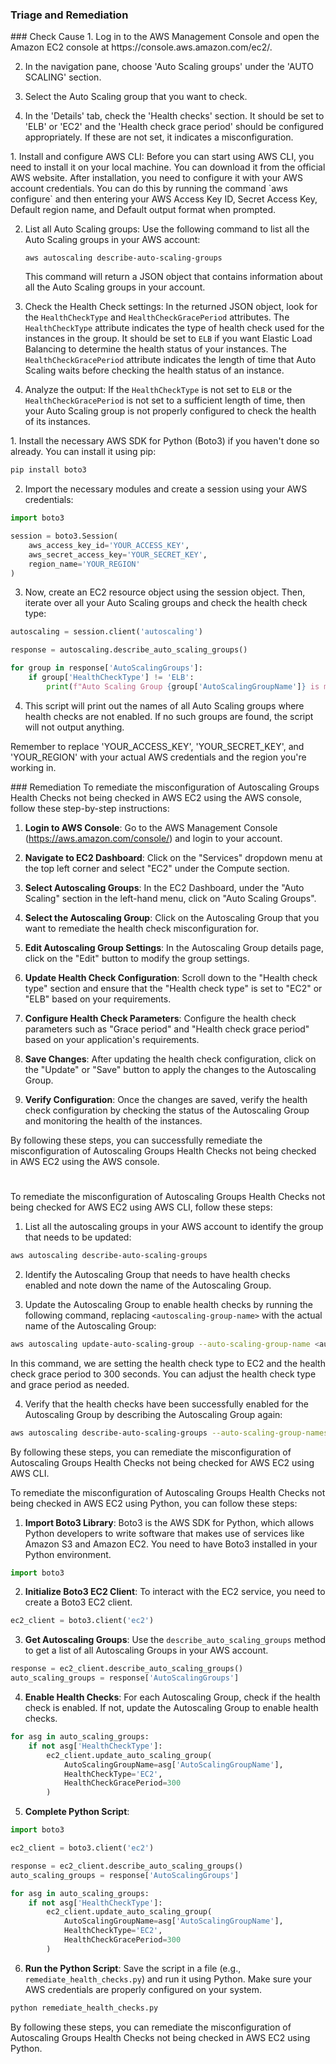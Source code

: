 
### Triage and Remediation
<Tabs>

<Tab title='Cause'>
### Check Cause
<AccordionGroup>
<Accordion title='Using Console' defaultOpen='true'>
1. Log in to the AWS Management Console and open the Amazon EC2 console at https://console.aws.amazon.com/ec2/.

2. In the navigation pane, choose 'Auto Scaling groups' under the 'AUTO SCALING' section.

3. Select the Auto Scaling group that you want to check. 

4. In the 'Details' tab, check the 'Health checks' section. It should be set to 'ELB' or 'EC2' and the 'Health check grace period' should be configured appropriately. If these are not set, it indicates a misconfiguration.
</Accordion>

<Accordion title='Using CLI'>
1. Install and configure AWS CLI: Before you can start using AWS CLI, you need to install it on your local machine. You can download it from the official AWS website. After installation, you need to configure it with your AWS account credentials. You can do this by running the command `aws configure` and then entering your AWS Access Key ID, Secret Access Key, Default region name, and Default output format when prompted.

2. List all Auto Scaling groups: Use the following command to list all the Auto Scaling groups in your AWS account:

   ```
   aws autoscaling describe-auto-scaling-groups
   ```

   This command will return a JSON object that contains information about all the Auto Scaling groups in your account.

3. Check the Health Check settings: In the returned JSON object, look for the `HealthCheckType` and `HealthCheckGracePeriod` attributes. The `HealthCheckType` attribute indicates the type of health check used for the instances in the group. It should be set to `ELB` if you want Elastic Load Balancing to determine the health status of your instances. The `HealthCheckGracePeriod` attribute indicates the length of time that Auto Scaling waits before checking the health status of an instance.

4. Analyze the output: If the `HealthCheckType` is not set to `ELB` or the `HealthCheckGracePeriod` is not set to a sufficient length of time, then your Auto Scaling group is not properly configured to check the health of its instances.
</Accordion>

<Accordion title='Using Python'>
1. Install the necessary AWS SDK for Python (Boto3) if you haven't done so already. You can install it using pip:

```python
pip install boto3
```

2. Import the necessary modules and create a session using your AWS credentials:

```python
import boto3

session = boto3.Session(
    aws_access_key_id='YOUR_ACCESS_KEY',
    aws_secret_access_key='YOUR_SECRET_KEY',
    region_name='YOUR_REGION'
)
```

3. Now, create an EC2 resource object using the session object. Then, iterate over all your Auto Scaling groups and check the health check type:

```python
autoscaling = session.client('autoscaling')

response = autoscaling.describe_auto_scaling_groups()

for group in response['AutoScalingGroups']:
    if group['HealthCheckType'] != 'ELB':
        print(f"Auto Scaling Group {group['AutoScalingGroupName']} is misconfigured. Health checks are not enabled.")
```

4. This script will print out the names of all Auto Scaling groups where health checks are not enabled. If no such groups are found, the script will not output anything. 

Remember to replace 'YOUR_ACCESS_KEY', 'YOUR_SECRET_KEY', and 'YOUR_REGION' with your actual AWS credentials and the region you're working in.
</Accordion>

</AccordionGroup>
</Tab>
<Tab title='Remediation'>
### Remediation

<AccordionGroup>
<Accordion title='Using Console' defaultOpen='true'>
To remediate the misconfiguration of Autoscaling Groups Health Checks not being checked in AWS EC2 using the AWS console, follow these step-by-step instructions:

1. **Login to AWS Console**: Go to the AWS Management Console (https://aws.amazon.com/console/) and login to your account.

2. **Navigate to EC2 Dashboard**: Click on the "Services" dropdown menu at the top left corner and select "EC2" under the Compute section.

3. **Select Autoscaling Groups**: In the EC2 Dashboard, under the "Auto Scaling" section in the left-hand menu, click on "Auto Scaling Groups".

4. **Select the Autoscaling Group**: Click on the Autoscaling Group that you want to remediate the health check misconfiguration for.

5. **Edit Autoscaling Group Settings**: In the Autoscaling Group details page, click on the "Edit" button to modify the group settings.

6. **Update Health Check Configuration**: Scroll down to the "Health check type" section and ensure that the "Health check type" is set to "EC2" or "ELB" based on your requirements.

7. **Configure Health Check Parameters**: Configure the health check parameters such as "Grace period" and "Health check grace period" based on your application's requirements.

8. **Save Changes**: After updating the health check configuration, click on the "Update" or "Save" button to apply the changes to the Autoscaling Group.

9. **Verify Configuration**: Once the changes are saved, verify the health check configuration by checking the status of the Autoscaling Group and monitoring the health of the instances.

By following these steps, you can successfully remediate the misconfiguration of Autoscaling Groups Health Checks not being checked in AWS EC2 using the AWS console.

#
</Accordion>

<Accordion title='Using CLI'>
To remediate the misconfiguration of Autoscaling Groups Health Checks not being checked for AWS EC2 using AWS CLI, follow these steps:

1. List all the autoscaling groups in your AWS account to identify the group that needs to be updated:
```bash
aws autoscaling describe-auto-scaling-groups
```

2. Identify the Autoscaling Group that needs to have health checks enabled and note down the name of the Autoscaling Group.

3. Update the Autoscaling Group to enable health checks by running the following command, replacing `<autoscaling-group-name>` with the actual name of the Autoscaling Group:
```bash
aws autoscaling update-auto-scaling-group --auto-scaling-group-name <autoscaling-group-name> --health-check-type EC2 --health-check-grace-period 300
```
In this command, we are setting the health check type to EC2 and the health check grace period to 300 seconds. You can adjust the health check type and grace period as needed.

4. Verify that the health checks have been successfully enabled for the Autoscaling Group by describing the Autoscaling Group again:
```bash
aws autoscaling describe-auto-scaling-groups --auto-scaling-group-names <autoscaling-group-name>
```

By following these steps, you can remediate the misconfiguration of Autoscaling Groups Health Checks not being checked for AWS EC2 using AWS CLI.
</Accordion>

<Accordion title='Using Python'>
To remediate the misconfiguration of Autoscaling Groups Health Checks not being checked in AWS EC2 using Python, you can follow these steps:

1. **Import Boto3 Library**: Boto3 is the AWS SDK for Python, which allows Python developers to write software that makes use of services like Amazon S3 and Amazon EC2. You need to have Boto3 installed in your Python environment.

```python
import boto3
```

2. **Initialize Boto3 EC2 Client**: To interact with the EC2 service, you need to create a Boto3 EC2 client.

```python
ec2_client = boto3.client('ec2')
```

3. **Get Autoscaling Groups**: Use the `describe_auto_scaling_groups` method to get a list of all Autoscaling Groups in your AWS account.

```python
response = ec2_client.describe_auto_scaling_groups()
auto_scaling_groups = response['AutoScalingGroups']
```

4. **Enable Health Checks**: For each Autoscaling Group, check if the health check is enabled. If not, update the Autoscaling Group to enable health checks.

```python
for asg in auto_scaling_groups:
    if not asg['HealthCheckType']:
        ec2_client.update_auto_scaling_group(
            AutoScalingGroupName=asg['AutoScalingGroupName'],
            HealthCheckType='EC2',
            HealthCheckGracePeriod=300
        )
```

5. **Complete Python Script**:

```python
import boto3

ec2_client = boto3.client('ec2')

response = ec2_client.describe_auto_scaling_groups()
auto_scaling_groups = response['AutoScalingGroups']

for asg in auto_scaling_groups:
    if not asg['HealthCheckType']:
        ec2_client.update_auto_scaling_group(
            AutoScalingGroupName=asg['AutoScalingGroupName'],
            HealthCheckType='EC2',
            HealthCheckGracePeriod=300
        )
```

6. **Run the Python Script**: Save the script in a file (e.g., `remediate_health_checks.py`) and run it using Python. Make sure your AWS credentials are properly configured on your system.

```bash
python remediate_health_checks.py
```

By following these steps, you can remediate the misconfiguration of Autoscaling Groups Health Checks not being checked in AWS EC2 using Python.
</Accordion>

</AccordionGroup>
</Tab>
</Tabs>
